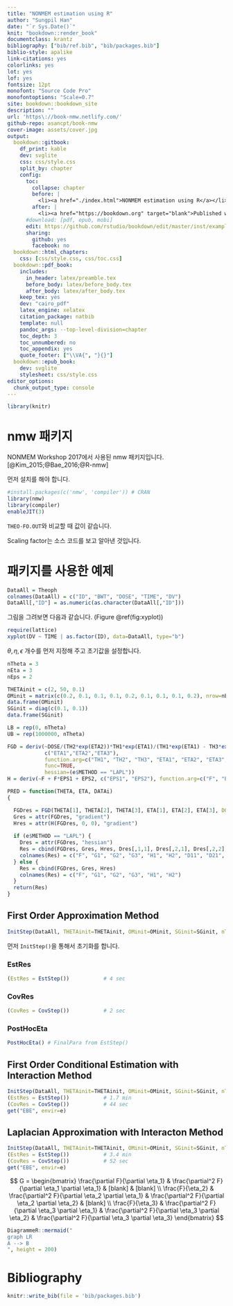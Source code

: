 ```yaml
---
title: "NONMEM estimation using R"
author: "Sungpil Han"
date: "`r Sys.Date()`"
knit: "bookdown::render_book"
documentclass: krantz
bibliography: ["bib/ref.bib", "bib/packages.bib"]
biblio-style: apalike
link-citations: yes
colorlinks: yes
lot: yes
lof: yes
fontsize: 12pt
monofont: "Source Code Pro"
monofontoptions: "Scale=0.7"
site: bookdown::bookdown_site
description: ""
url: 'https\://book-nmw.netlify.com/'
github-repo: asancpt/book-nmw
cover-image: assets/cover.jpg
output:
  bookdown::gitbook:
    df_print: kable
    dev: svglite
    css: css/style.css
    split_by: chapter
    config:
      toc:
        collapse: chapter
        before: |
          <li><a href="./index.html">NONMEM estimation using R</a></li>
        after: |
          <li><a href="https://bookdown.org" target="blank">Published with bookdown</a></li>
      #download: [pdf, epub, mobi]
      edit: https://github.com/rstudio/bookdown/edit/master/inst/examples/%s
      sharing:
        github: yes
        facebook: no
  bookdown::html_chapters:
    css: [css/style.css, css/toc.css]
  bookdown::pdf_book:
    includes:
      in_header: latex/preamble.tex
      before_body: latex/before_body.tex
      after_body: latex/after_body.tex
    keep_tex: yes
    dev: "cairo_pdf"
    latex_engine: xelatex
    citation_package: natbib
    template: null
    pandoc_args: --top-level-division=chapter
    toc_depth: 3
    toc_unnumbered: no
    toc_appendix: yes
    quote_footer: ["\\VA{", "}{}"]
  bookdown::epub_book:
    dev: svglite
    stylesheet: css/style.css
editor_options: 
  chunk_output_type: console
---
```


```r
library(knitr)
```


# nmw 패키지

NONMEM Workshop 2017에서 사용된 nmw 패키지입니다. [@Kim_2015;@Bae_2016;@R-nmw]

먼저 설치를 해야 합니다. 

```r
#install.packages(c('nmw', 'compiler')) # CRAN
library(nmw)
library(compiler)
enableJIT(3)
```

`THEO-FO.OUT`와 비교할 때 값이 같습니다.

Scaling factor는 소스 코드를 보고 알아낸 것입니다.

# 패키지를 사용한 예제 {#examples}

<!--```{r, code = readLines('lib/nmw/inst/doc/nmw-vignette.R'), cache = TRUE}
```-->

```r
DataAll = Theoph
colnames(DataAll) = c("ID", "BWT", "DOSE", "TIME", "DV")
DataAll[,"ID"] = as.numeric(as.character(DataAll[,"ID"]))
```

그림을 그려보면 다음과 같습니다. (Figure \@ref(fig:xyplot))

```r
require(lattice)
xyplot(DV ~ TIME | as.factor(ID), data=DataAll, type="b")
```

$\theta, \eta, \epsilon$ 개수를 먼저 지정해 주고 초기값을 설정합니다.

```r
nTheta = 3
nEta = 3
nEps = 2

THETAinit = c(2, 50, 0.1)
OMinit = matrix(c(0.2, 0.1, 0.1, 0.1, 0.2, 0.1, 0.1, 0.1, 0.2), nrow=nEta, ncol=nEta) 
data.frame(OMinit)
SGinit = diag(c(0.1, 0.1)) 
data.frame(SGinit)
```

```r
LB = rep(0, nTheta)
UB = rep(1000000, nTheta)

FGD = deriv(~DOSE/(TH2*exp(ETA2))*TH1*exp(ETA1)/(TH1*exp(ETA1) - TH3*exp(ETA3))*(exp(-TH3*exp(ETA3)*TIME)-exp(-TH1*exp(ETA1)*TIME)),
            c("ETA1","ETA2","ETA3"),
            function.arg=c("TH1", "TH2", "TH3", "ETA1", "ETA2", "ETA3", "DOSE", "TIME"),
            func=TRUE,
            hessian=(e$METHOD == "LAPL"))
H = deriv(~F + F*EPS1 + EPS2, c("EPS1", "EPS2"), function.arg=c("F", "EPS1", "EPS2"), func=TRUE)

PRED = function(THETA, ETA, DATAi)
{

  FGDres = FGD(THETA[1], THETA[2], THETA[3], ETA[1], ETA[2], ETA[3], DOSE=320, DATAi[,"TIME"]) 
  Gres = attr(FGDres, "gradient")
  Hres = attr(H(FGDres, 0, 0), "gradient")
  
  if (e$METHOD == "LAPL") {
    Dres = attr(FGDres, "hessian")
    Res = cbind(FGDres, Gres, Hres, Dres[,1,1], Dres[,2,1], Dres[,2,2], Dres[,3,])
    colnames(Res) = c("F", "G1", "G2", "G3", "H1", "H2", "D11", "D21", "D22", "D31", "D32", "D33") 
  } else {
    Res = cbind(FGDres, Gres, Hres)
    colnames(Res) = c("F", "G1", "G2", "G3", "H1", "H2") 
  }
  return(Res)
}
```

## First Order Approximation Method

```r
InitStep(DataAll, THETAinit=THETAinit, OMinit=OMinit, SGinit=SGinit, nTheta=nTheta, LB=LB, UB=UB, Pred=PRED, METHOD="ZERO")
```

먼저 `InitStep()`을 통해서 초기화를 합니다.

### EstRes

```r
(EstRes = EstStep())           # 4 sec
```

### CovRes

```r
(CovRes = CovStep())           # 2 sec
```

### PostHocEta

```r
PostHocEta() # FinalPara from EstStep()
```

## First Order Conditional Estimation with Interaction Method

```r
InitStep(DataAll, THETAinit=THETAinit, OMinit=OMinit, SGinit=SGinit, nTheta=nTheta, LB=LB, UB=UB, Pred=PRED, METHOD="COND")
(EstRes = EstStep())           # 1.7 min
(CovRes = CovStep())           # 44 sec
get("EBE", envir=e)
```

## Laplacian Approximation with Interacton Method

```r
InitStep(DataAll, THETAinit=THETAinit, OMinit=OMinit, SGinit=SGinit, nTheta=nTheta, LB=LB, UB=UB, Pred=PRED, METHOD="LAPL")
(EstRes = EstStep())           # 3.4 min
(CovRes = CovStep())           # 52 sec
get("EBE", envir=e)
```


$$
G =
  \begin{bmatrix}
    \frac{\partial F}{\partial \eta_1} & \frac{\partial^2 F}{\partial \eta_1 \partial \eta_1}  & [blank] & [blank] \\
    \frac{F}{\eta_2} & \frac{\partial^2 F}{\partial \eta_2 \partial \eta_1} & \frac{\partial^2 F}{\partial \eta_2 \partial \eta_2} & [blank] \\
    \frac{F}{\eta_3} & \frac{\partial^2 F}{\partial \eta_3 \partial \eta_1} & \frac{\partial^2 F}{\partial \eta_3 \partial \eta_2} & \frac{\partial^2 F}{\partial \eta_3 \partial \eta_3}
  \end{bmatrix}
$$




```r
DiagrammeR::mermaid("
graph LR
A --> B
", height = 200)
```

# Bibliography {-}

```r
knitr::write_bib(file = 'bib/packages.bib')
```

